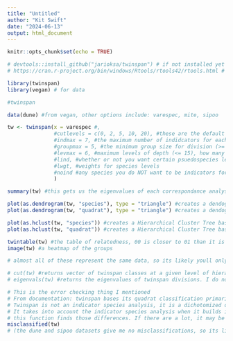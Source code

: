 ```yaml
---
title: "Untitled"
author: "Kit Swift"
date: "2024-06-13"
output: html_document
---
```


```r
knitr::opts_chunk$set(echo = TRUE)
```

```r
# devtools::install_github("jarioksa/twinspan") # if not installed yet
# https://cran.r-project.org/bin/windows/Rtools/rtools42/rtools.html # You may need rtools updated for MS Windows

library(twinspan)
library(vegan) # for data 
```

```r
#twinspan

data(dune) #from vegan, other options include: varespec, mite, sipoo

tw <- twinspan(x = varespec #,
               #cutlevels = c(0, 2, 5, 10, 20), #these are the default cut levels
               #indmax = 7, #the maximum number of indidcators for each division (<= 15)
               #groupmax = 5, #the minimum group size for division (>= 2)
               #levmax = 6, #maximum levels of depth (<= 15), how many times itll divide
               #lind, #whether or not you want certain psuedospecies levels to be considered in the indidcator analysis
               #lwgt, #weights for species levels
               #noind #any species you do NOT want to be indicators for some reason
               )

summary(tw) #this gets us the eigenvalues of each correspondance analysis, and the indidcator pseudospecies

plot(as.dendrogram(tw, "species"), type = "triangle") #creates a dendogram based on species 
plot(as.dendrogram(tw, "quadrat"), type = "triangle") #creates a dendogram based on the sample

plot(as.hclust(tw, "species")) #creates a Hierarchical Cluster Tree based on the species
plot(as.hclust(tw, "quadrat")) #creates a Hierarchical Cluster Tree based on the sample

twintable(tw) #the table of relatedness, 00 is closer to 01 than it is to 11 and vice versa 
image(tw) #a heatmap of the groups

# almost all of these represent the same data, so its likely youll only need the dendograms and hclusters 

# cut(tw) #returns vector of twinspan classes at a given level of hierarchy or classes respecting group heterogeneity for quadrats or species. 
# eigenvals(tw) #returns the eigenvalues of twinspan divisions. I do not know what the eigenvalues tell us
```

```r
# This is the error checking thing I mentioned
# From documentation: twinspan bases its quadrat classification primarily on ordination axis. In some cases this is in conflict with the classification derived from indicator pseudospecies. This function identifies these cases. 
# Twinspan is not an indicator species analysis, it is a dichotomized ordination analysis that also does a basic indicator species analysis
# It takes into account the indicator species analysis when it builds its groups, but it can build the groups differently than what the indicator species may imply
# this function finds those differences. If there are a lot, it may be worth it to look into modern "indicator species analysis" (IDA), if there are few to none, you dont have to worry about it :)
misclassified(tw) 
# (the dune and sipoo datasets give me no misclassifications, so its likely itll be fine)
```

